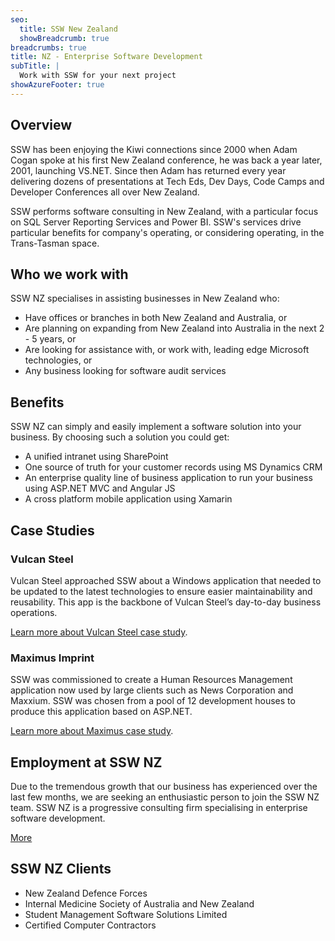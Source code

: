 ```yaml
---
seo:
  title: SSW New Zealand
  showBreadcrumb: true
breadcrumbs: true
title: NZ - Enterprise Software Development
subTitle: |
  Work with SSW for your next project
showAzureFooter: true
---
```


## Overview

SSW has been enjoying the Kiwi connections since 2000 when Adam Cogan spoke at his first New Zealand conference, he was back a year later, 2001, launching VS.NET. Since then Adam has returned every year delivering dozens of presentations at Tech Eds, Dev Days, Code Camps and Developer Conferences all over New Zealand.

SSW performs software consulting in New Zealand, with a particular focus on SQL Server Reporting Services and Power BI. SSW's services drive particular benefits for company's operating, or considering operating, in the Trans-Tasman space.

## Who we work with

SSW NZ specialises in assisting businesses in New Zealand who:

* Have offices or branches in both New Zealand and Australia, or
* Are planning on expanding from New Zealand into Australia in the next 2 - 5 years, or
* Are looking for assistance with, or work with, leading edge Microsoft technologies, or
* Any business looking for software audit services

## Benefits

SSW NZ can simply and easily implement a software solution into your business. By choosing such a solution you could get:

* A unified intranet using SharePoint
* One source of truth for your customer records using MS Dynamics CRM
* An enterprise quality line of business application to run your business using ASP.NET MVC and Angular JS
* A cross platform mobile application using Xamarin

## Case Studies

### Vulcan Steel

Vulcan Steel approached SSW about a Windows application that needed to be updated to the latest technologies to ensure easier maintainability and reusability. This app is the backbone of Vulcan Steel’s day-to-day business operations.

[Learn more about Vulcan Steel case study](company/clients/vulcan-steel).

### Maximus Imprint

SSW was commissioned to create a Human Resources Management application now used by large clients such as News Corporation and Maxxium. SSW was chosen from a pool of 12 development houses to produce this application based on ASP.NET.

[Learn more about Maximus case study](company/clients/maximus-imprint).

## Employment at SSW NZ

Due to the tremendous growth that our business has experienced over the last few months, we are seeking an enthusiastic person to join the SSW NZ team. SSW NZ is a progressive consulting firm specialising in enterprise software development.

[More](employment)

## SSW NZ Clients

* New Zealand Defence Forces
* Internal Medicine Society of Australia and New Zealand
* Student Management Software Solutions Limited
* Certified Computer Contractors
